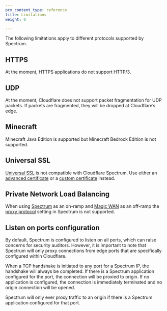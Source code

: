 ```yaml
---
pcx_content_type: reference
title: Limitations
weight: 0

---
```


The following limitations apply to different protocols supported by Spectrum.

## HTTPS

At the moment, HTTPS applications do not support HTTP/3.

## UDP

At the moment, Cloudflare does not support packet fragmentation for UDP packets. If packets are fragmented, they will be dropped at Cloudflare’s edge.

## Minecraft

Minecraft Java Edition is supported but Minecraft Bedrock Edition is not supported.

## Universal SSL

[Universal SSL](/ssl/edge-certificates/universal-ssl/) is not compatible with Cloudflare Spectrum. Use either an [advanced certificate](/ssl/edge-certificates/advanced-certificate-manager/) or a [custom certificate](/ssl/edge-certificates/custom-certificates/) instead.

## Private Network Load Balancing

When using [Spectrum](/load-balancing/private-network/#on-ramps) as an on-ramp and [Magic WAN](/load-balancing/private-network/#magic-wan) as an off-ramp the [proxy protocol](/spectrum/how-to/enable-proxy-protocol/) setting in Spectrum is not supported.

## Listen on ports configuration

By default, Spectrum is configured to listen on all ports, which can raise concerns for security auditors. However, it is important to note that Spectrum will only proxy connections from edge ports that are specifically configured within Cloudflare.

When a TCP handshake is initiated to any port for a Spectrum IP, the handshake will always be completed. If there is a Spectrum application configured for the port, the connection will be proxied to origin. If no application is configured, the connection is immediately terminated and no origin connection will be opened.

Spectrum will only ever proxy traffic to an origin if there is a Spectrum application configured for that port.

